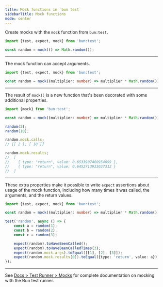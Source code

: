 ```yaml
---
title: Mock functions in `bun test`
sidebarTitle: Mock functions
mode: center
---
```


Create mocks with the `mock` function from `bun:test`.

```ts test.ts icon="/icons/typescript.svg"
import {test, expect, mock} from 'bun:test';

const random = mock(() => Math.random());
```

---

The mock function can accept arguments.

```ts test.ts icon="/icons/typescript.svg"
import {test, expect, mock} from 'bun:test';

const random = mock((multiplier: number) => multiplier * Math.random());
```

---

The result of `mock()` is a new function that's been decorated with some additional properties.

```ts test.ts icon="/icons/typescript.svg"
import {mock} from 'bun:test';

const random = mock((multiplier: number) => multiplier * Math.random());

random(2);
random(10);

random.mock.calls;
// [[ 2 ], [ 10 ]]

random.mock.results;
//  [
//    { type: "return", value: 0.6533907460954099 },
//    { type: "return", value: 0.6452713933037312 }
//  ]
```

---

These extra properties make it possible to write `expect` assertions about usage of the mock function, including how many times it was called, the arguments, and the return values.

```ts test.ts icon="/icons/typescript.svg"
import {test, expect, mock} from 'bun:test';

const random = mock((multiplier: number) => multiplier * Math.random());

test('random', async () => {
	const a = random(1);
	const b = random(2);
	const c = random(3);

	expect(random).toHaveBeenCalled();
	expect(random).toHaveBeenCalledTimes(3);
	expect(random.mock.args).toEqual([[1], [2], [3]]);
	expect(random.mock.results[0]).toEqual({type: 'return', value: a});
});
```

---

See [Docs > Test Runner > Mocks](https://bun.sh/docs/test/mocks) for complete documentation on mocking with the Bun test runner.
